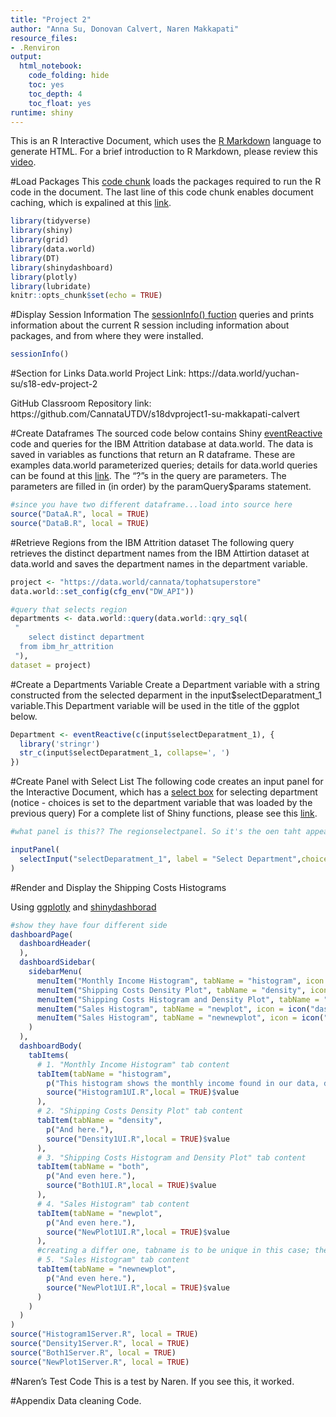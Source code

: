 ```yaml
---
title: "Project 2"
author: "Anna Su, Donovan Calvert, Naren Makkapati"
resource_files:
- .Renviron
output:
  html_notebook:
    code_folding: hide
    toc: yes
    toc_depth: 4
    toc_float: yes
runtime: shiny
---
```

This is an R Interactive Document, which uses the [R Markdown](http://rmarkdown.rstudio.com/authoring_basics.html) language to generate HTML. For a brief introduction to R Markdown, please review this [video](https://www.youtube.com/watch?v=DNS7i2m4sB0&feature=youtu.be).

#Load Packages
This [code chunk](http://rmarkdown.rstudio.com/authoring_rcodechunks.html) loads the packages required to run the R code in the document.
The last line of this code chunk enables document caching, which is expalined at this [link](http://rmarkdown.rstudio.com/authoring_rcodechunks.html).

```r
library(tidyverse)
library(shiny)
library(grid)
library(data.world)
library(DT)
library(shinydashboard)
library(plotly)
library(lubridate)
knitr::opts_chunk$set(echo = TRUE)
```

#Display Session Information
The [sessionInfo() fuction](https://cran.r-project.org/web/packages/sessioninfo/sessioninfo.pdf) queries and prints information about the current R session including  information about packages, and from where they were installed.
```r
sessionInfo()
```

#Section for Links
Data.world Project Link: https://data.world/yuchan-su/s18-edv-project-2

GitHub Classroom Repository link: https://github.com/CannataUTDV/s18dvproject1-su-makkapati-calvert

#Create Dataframes
The sourced code below contains Shiny [eventReactive](https://shiny.rstudio.com/reference/shiny/1.0.1/observeEvent.html) code and queries for the IBM Attrition database at data.world. The data is saved in variables as functions that return an R dataframe. These are examples data.world parameterized queries; details for data.world queries can be found at this [link](https://cran.r-project.org/web/packages/data.world/vignettes/query.html). The "?"s in the query are parameters. The parameters are filled in (in order) by the paramQuery$params statement.

```r
#since you have two different dataframe...load into source here
source("DataA.R", local = TRUE)
source("DataB.R", local = TRUE)
```

#Retrieve Regions from the IBM Attrition dataset
The following query retrieves the distinct department names from the IBM Attirtion dataset at data.world and saves the department names in the department variable.
```r
project <- "https://data.world/cannata/tophatsuperstore" 
data.world::set_config(cfg_env("DW_API")) 

#query that selects region
departments <- data.world::query(data.world::qry_sql(
 "   
	select distinct department
  from ibm_hr_attrition
 "), 
dataset = project)
```
#Create a Departments Variable
Create a Department variable with a string constructed from the selected deparment in the input$selectDeparatment_1 variable.This Department variable will be used in the title of the ggplot below.

```r
Department <- eventReactive(c(input$selectDeparatment_1), { 
  library('stringr')
  str_c(input$selectDeparatment_1, collapse=', ')
})
```

#Create Panel with Select List
The following code creates an input panel for the Interactive Document, which has a [select box](https://shiny.rstudio.com/reference/shiny/latest/selectInput.html) for selecting department (notice - choices is set to the department variable that was loaded by the previous query) For a complete list of Shiny functions, please see this [link](https://shiny.rstudio.com/reference/shiny/latest/).

```r
#what panel is this?? The regionselectpanel. So it's the oen taht appears To have all the select TABS. In a way this is a way for people on the website to REDO the query

inputPanel(
  selectInput("selectDeparatment_1", label = "Select Department",choices = departments, multiple=TRUE, selected=c("Sales","Human Resources","Research & Development"))
)
```

#Render and Display the Shipping Costs Histograms

Using [ggplotly](https://www.rdocumentation.org/packages/plotly/versions/4.7.1/topics/ggplotly) and [shinydashborad](https://rstudio.github.io/shinydashboard/structure.html#dynamic-content-1)

```r
#show they have four different side 
dashboardPage(
  dashboardHeader(
  ),
  dashboardSidebar(
    sidebarMenu(
      menuItem("Monthly Income Histogram", tabName = "histogram", icon = icon("dashboard")),
      menuItem("Shipping Costs Density Plot", tabName = "density", icon = icon("dashboard")),
      menuItem("Shipping Costs Histogram and Density Plot", tabName = "both", icon = icon("dashboard")),
      menuItem("Sales Histogram", tabName = "newplot", icon = icon("dashboard")),
      menuItem("Sales Histogram", tabName = "newnewplot", icon = icon("dashboard"))
    )
  ),
  dashboardBody(
    tabItems(
      # 1. "Monthly Income Histogram" tab content
      tabItem(tabName = "histogram",
        p("This histogram shows the monthly income found in our data, distributed by age."),
        source("Histogram1UI.R",local = TRUE)$value
      ),
      # 2. "Shipping Costs Density Plot" tab content
      tabItem(tabName = "density",
        p("And here."),
        source("Density1UI.R",local = TRUE)$value
      ),
      # 3. "Shipping Costs Histogram and Density Plot" tab content
      tabItem(tabName = "both",
        p("And even here."),
        source("Both1UI.R",local = TRUE)$value
      ),
      # 4. "Sales Histogram" tab content
      tabItem(tabName = "newplot",
        p("And even here."),
        source("NewPlot1UI.R",local = TRUE)$value
      ),
      #creating a differ one, tabname is to be unique in this case; then now you ahve ability to have FIVE plots. And then you go and make the server and UI file to change the graphs
      # 5. "Sales Histogram" tab content
      tabItem(tabName = "newnewplot",
        p("And even here."),
        source("NewPlot1UI.R",local = TRUE)$value
      )
    )
  )
)
source("Histogram1Server.R", local = TRUE)
source("Density1Server.R", local = TRUE)
source("Both1Server.R", local = TRUE)
source("NewPlot1Server.R", local = TRUE)
```

#Naren's Test Code
This is a test by Naren. If you see this, it worked.


#Appendix
Data cleaning Code.


